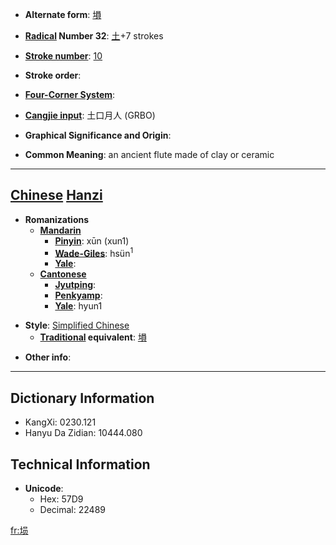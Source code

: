 * '''Alternate form''': [[塤]]

* '''[[Wiktionary:Chinese radical index| Radical]] Number 32''': [[Wiktionary:Chinese radical index 土|土]]+7 strokes

* '''[[Wiktionary:Chinese total strokes index|Stroke number]]''': [[Wiktionary:Chinese total strokes index 10|10]]

* '''Stroke order''': 

* '''[[Wiktionary:Chinese four corner index|Four-Corner System]]''': 

* '''[[Wiktionary:Chinese Cangjie index|Cangjie input]]''': 土口月人 (GRBO)

* '''Graphical Significance and Origin''': 

* '''Common Meaning''': an ancient flute made of clay or ceramic

----

== [[Chinese]] [[Hanzi]] ==

* '''Romanizations'''
** '''[[Mandarin]]'''
*** '''[[Pinyin]]''': xūn (xun1)
*** '''[[Wade-Giles]]''': hsün<sup>1</sup>
*** '''[[Yale]]''': 
** '''[[Cantonese]]'''
*** '''[[Jyutping]]''':
*** '''[[Penkyamp]]''': 
*** '''[[Yale]]''': hyun1

* '''Style''': [[Simplified Chinese]] 
** '''[[Traditional Chinese|Traditional]] equivalent''': [[塤]]

* '''Other info''': 

----

== Dictionary Information ==

* KangXi: 0230.121
* Hanyu Da Zidian: 10444.080

== Technical Information ==

* '''Unicode''':
** Hex: 57D9
** Decimal: 22489

[[fr:埙]]